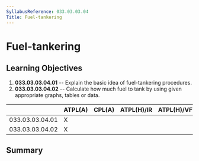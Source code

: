 ```yaml
---
SyllabusReference: 033.03.03.04
Title: Fuel-tankering
---
```


# Fuel-tankering

## Learning Objectives

1.  **033.03.03.04.01** -- Explain the basic idea of fuel-tankering procedures.
2.  **033.03.03.04.02** -- Calculate how much fuel to tank by using given
    appropriate graphs, tables or data.

|                 | ATPL(A) | CPL(A) | ATPL(H)/IR | ATPL(H)/VFR | CPL(H) | IR  | CBIR(A) |
| --------------- | ------- | ------ | ---------- | ----------- | ------ | --- | ------- |
| 033.03.03.04.01 | X       |        |            |             |        |     |         |
| 033.03.03.04.02 | X       |        |            |             |        |     |         |

## Summary
